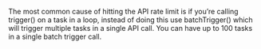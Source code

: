 The most common cause of hitting the API rate limit is if you’re calling trigger() on a task in a loop, instead of doing this use batchTrigger() which will trigger multiple tasks in a single API call. You can have up to 100 tasks in a single batch trigger call.